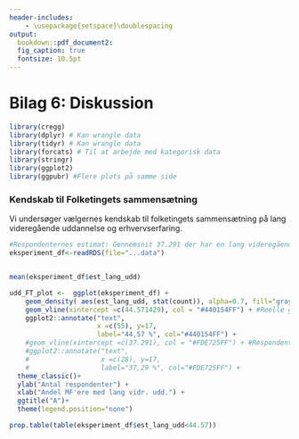 ```yaml
---
header-includes:
    - \usepackage{setspace}\doublespacing
output:   
  bookdown::pdf_document2:
  fig_caption: true
  fontsize: 10.5pt
---
```


# Bilag 6: Diskussion
```r
library(cregg)
library(dplyr) # Kan wrangle data
library(tidyr) # Kan wrangle data
library(forcats) # Til at arbejde med kategorisk data
library(stringr)
library(ggplot2)
library(ggpubr) #Flere plots på samme side
```


### Kendskab til Folketingets sammensætning
Vi undersøger vælgernes kendskab til folketingets sammensætning på lang videregående uddannelse og erhvervserfaring.
```r
#Respondenternes estimat: Gennemsnit 37.291 der har en lang videregående uddannelse. Respondenterne underestimerer altså andelens med lang videregående uddannelse.
eksperiment_df<-readRDS(file="...data")


mean(eksperiment_df$est_lang_udd)

udd_FT_plot <-  ggplot(eksperiment_df) +
    geom_density( aes(est_lang_udd, stat(count)), alpha=0.7, fill="gray80") +
    geom_vline(xintercept =c(44.571429), col = "#440154FF") + #Reelle gennemsnit
    ggplot2::annotate("text", 
                      x =c(55), y=17,
                      label="44,57 %", col="#440154FF") +
    #geom_vline(xintercept =c(37.291), col = "#FDE725FF") + #Respondenternes gennemsnit
    #ggplot2::annotate("text", 
    #                  x =c(28), y=17,
    #                  label="37,29 %", col="#FDE725FF") +
  theme_classic()+
  ylab("Antal respondenter") +
  xlab("Andel MF'ere med lang vidr. udd.") +
  ggtitle("A")+
  theme(legend.position="none")

prop.table(table(eksperiment_df$est_lang_udd<44.57))
```
